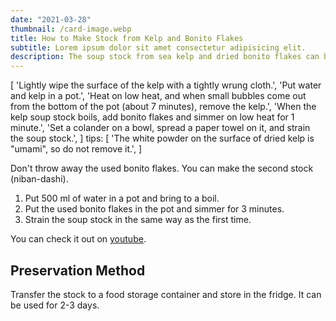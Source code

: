 ```yaml
---
date: "2021-03-28"
thumbnail: /card-image.webp
title: How to Make Stock from Kelp and Bonito Flakes
subtitle: Lorem ipsum dolor sit amet consectetur adipisicing elit.
description: The soup stock from sea kelp and dried bonito flakes can be used in many Japanese food such as miso soup, soba, udon, and stew.
---
```


[
'Lightly wipe the surface of the kelp with a tightly wrung cloth.',
'Put water and kelp in a pot.',
'Heat on low heat, and when small bubbles come out from the bottom of the pot (about 7 minutes), remove the kelp.',
'When the kelp soup stock boils, add bonito flakes and simmer on low heat for 1 minute.',
'Set a colander on a bowl, spread a paper towel on it, and strain the soup stock.',
]
tips:
[
'The white powder on the surface of dried kelp is "umami", so do not remove it.',
]

Don't throw away the used bonito flakes. You can make the second stock (niban-dashi).

1. Put 500 ml of water in a pot and bring to a boil.
2. Put the used bonito flakes in the pot and simmer for 3 minutes.
3. Strain the soup stock in the same way as the first time.

You can check it out on [youtube](https://youtu.be/6Lxdp1R40EY).

## Preservation Method

Transfer the stock to a food storage container and store in the fridge. It can be used for 2-3 days.
